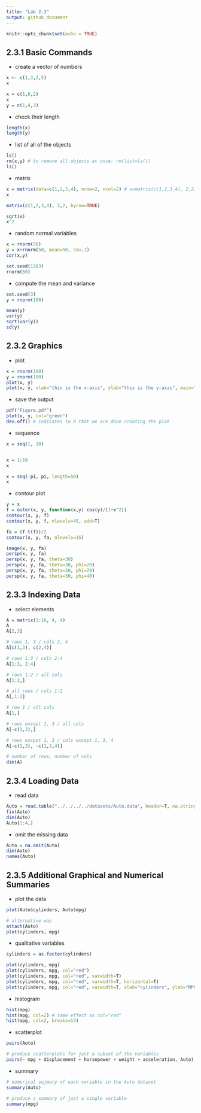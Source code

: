 ```yaml
---
title: "Lab 2.3"
output: github_document
---
```


```r
knitr::opts_chunk$set(echo = TRUE)
```


## 2.3.1 Basic Commands

* create a vector of numbers

```r
x <- c(1,3,2,5)
x

x = c(1,6,2)
x
y = c(1,4,3)
```


* check their length

```r
length(x)
length(y)
```


* list of all of the objects

```r
ls()
rm(x,y) # to remove all objects at once: rm(list=ls())
ls()
```


* matrix

```r
x = matrix(data=c(1,2,3,4), nrow=2, ncol=2) # x=matrix(c(1,2,3,4), 2,2)
x

matrix(c(1,2,3,4), 2,2, byrow=TRUE)

sqrt(x)
x^2
```


* random normal variables

```r
x = rnorm(50)
y = x+rnorm(50, mean=50, sd=.1)
cor(x,y)

set.seed(1303)
rnorm(50)
```


* compute the mean and variance

```r
set.seed(3)
y = rnorm(100)

mean(y)
var(y)
sqrt(var(y))
sd(y)
```


## 2.3.2 Graphics

* plot

```r
x = rnorm(100)
y = rnorm(100)
plot(x, y)
plot(x, y, xlab="this is the x-axis", ylab="this is the y-axis", main="Plot of X vs Y")
```

* save the output

```r
pdf("Figure.pdf")
plot(x, y, col="green")
dev.off() # indicates to R that we are done creating the plot
```

* sequence

```r
x = seq(1, 10)


x = 1:10
x

x = seq(-pi, pi, length=50)
x
```

* contour plot

```r
y = x
f = outer(x, y, function(x,y) cos(y)/(1+x^2))
contour(x, y, f)
contour(x, y, f, nlevels=45, add=T)

fa = (f-t(f))/2
contour(x, y, fa, nlevels=15)

image(x, y, fa)
persp(x, y, fa)
persp(x, y, fa, theta=30)
persp(x, y, fa, theta=30, phi=20)
persp(x, y, fa, theta=30, phi=70)
persp(x, y, fa, theta=30, phi=40)


```


## 2.3.3 Indexing Data

* select elements

```r
A = matrix(1:16, 4, 4)
A
A[2,3]

# rows 1, 3 / cols 2, 4
A[c(1,3), c(2,4)]

# rows 1:3 / cols 2:4
A[1:3, 2:4]

# rows 1:2 / all cols
A[1:2,]

# all rows / cols 1:2
A[,1:2]

# row 1 / all cols
A[1,]

# rows except 1, 3 / all cols
A[-c(1,3),]

# rows excpet 1, 3 / cols except 1, 3, 4
A[-c(1,3), -c(1,3,4)]

# number of rows, number of cols
dim(A)
```


## 2.3.4 Loading Data

* read data

```r
Auto = read.table("../../../../datasets/Auto.data", header=T, na.strings="?")
fix(Auto)
dim(Auto)
Auto[1:4,]
```

* omit the missing data
```r
Auto = na.omit(Auto)
dim(Auto)
names(Auto)
```


## 2.3.5 Additional Graphical and Numerical Summaries

* plot the data

```r
plot(Auto$cylinders, Auto$mpg)

# alternative way
attach(Auto)
plot(cylinders, mpg)
```

* qualitative variables

```r
cylinders = as.factor(cylinders)

plot(cylinders, mpg)
plot(cylinders, mpg, col="red")
plot(cylinders, mpg, col="red", varwidth=T)
plot(cylinders, mpg, col="red", varwidth=T, horizontal=T)
plot(cylinders, mpg, col="red", varwidth=T, xlab="cylinders", ylab="MPG")
```

* histogram

```r
hist(mpg)
hist(mpg, col=2) # same effect as col="red"
hist(mpg, col=2, breaks=15)
```

* scatterplot

```r
pairs(Auto)

# produce scatterplots for just a subset of the variables
pairs(~ mpg + displacement + horsepower + weight + acceleration, Auto)
```

* summary

```r
# numerical sujmary of each variable in the Auto dataset
summary(Auto)

# produce a summary of just a single variable
summary(mpg)
```
